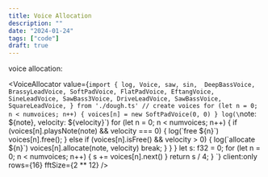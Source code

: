 ```yaml
---
title: Voice Allocation
description: ""
date: "2024-01-24"
tags: ["code"]
draft: true
---
```



voice allocation:

<VoiceAllocator
  value={`import { log, Voice, saw, sin, 
  DeepBassVoice, BrassyLeadVoice, SoftPadVoice, FlatPadVoice, EftangVoice, SineLeadVoice, SawBass3Voice, DriveLeadVoice, SawBassVoice, SquareLeadVoice, } from './dough.ts'
// create voices
for (let n = 0; n < numvoices; n++) {
  voices[n] = new SoftPadVoice(0, 0)
}
  log(\`note: \${note}, velocity: \${velocity}\`)
  for (let n = 0; n < numvoices; n++) {
    if (voices[n].playsNote(note) && velocity === 0) {
      log(\`free \${n}\`)
      voices[n].free();
    } else if (voices[n].isFree() && velocity > 0) {
      log(\`allocate \${n}\`)
      voices[n].allocate(note, velocity)
      break;
    }
  }
}
  let s: f32 = 0;
  for (let n = 0; n < numvoices; n++) {
    s += voices[n].next()
  }
  return s / 4;
}
`}
  client:only
  rows={16}
  fftSize={2 ** 12}
/>
